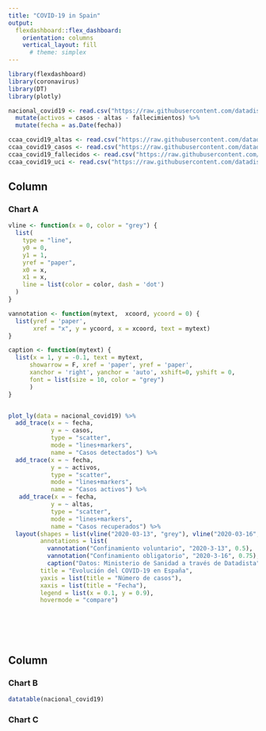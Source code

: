 ```yaml
---
title: "COVID-19 in Spain"
output: 
  flexdashboard::flex_dashboard:
    orientation: columns
    vertical_layout: fill
      # theme: simplex
---
```


```r
library(flexdashboard)
library(coronavirus)
library(DT)
library(plotly)

nacional_covid19 <- read.csv("https://raw.githubusercontent.com/datadista/datasets/master/COVID%2019/nacional_covid19.csv") %>% 
  mutate(activos = casos - altas - fallecimientos) %>% 
  mutate(fecha = as.Date(fecha))

ccaa_covid19_altas <- read.csv("https://raw.githubusercontent.com/datadista/datasets/master/COVID%2019/ccaa_covid19_altas.csv")
ccaa_covid19_casos <- read.csv("https://raw.githubusercontent.com/datadista/datasets/master/COVID%2019/ccaa_covid19_casos.csv")
ccaa_covid19_fallecidos <- read.csv("https://raw.githubusercontent.com/datadista/datasets/master/COVID%2019/ccaa_covid19_fallecidos.csv")
ccaa_covid19_uci <- read.csv("https://raw.githubusercontent.com/datadista/datasets/master/COVID%2019/ccaa_covid19_uci.csv") 


```

Column {data-width=650}
-----------------------------------------------------------------------

### Chart A

```r

vline <- function(x = 0, color = "grey") {
  list(
    type = "line", 
    y0 = 0, 
    y1 = 1, 
    yref = "paper",
    x0 = x, 
    x1 = x, 
    line = list(color = color, dash = 'dot')
  )
}

vannotation <- function(mytext,  xcoord, ycoord = 0) {
  list(yref = 'paper', 
       xref = "x", y = ycoord, x = xcoord, text = mytext)
}

caption <- function(mytext) {
  list(x = 1, y = -0.1, text = mytext, 
      showarrow = F, xref = 'paper', yref = 'paper', 
      xanchor = 'right', yanchor = 'auto', xshift=0, yshift = 0,
      font = list(size = 10, color = "grey")
      )
}


plot_ly(data = nacional_covid19) %>% 
  add_trace(x = ~ fecha,
            y = ~ casos,
            type = "scatter",
            mode = "lines+markers",
            name = "Casos detectados") %>% 
  add_trace(x = ~ fecha,
            y = ~ activos,
            type = "scatter",
            mode = "lines+markers",
            name = "Casos activos") %>% 
   add_trace(x = ~ fecha,
            y = ~ altas,
            type = "scatter",
            mode = "lines+markers",
            name = "Casos recuperados") %>% 
  layout(shapes = list(vline("2020-03-13", "grey"), vline("2020-03-16", "grey")),
         annotations = list(
           vannotation("Confinamiento voluntario", "2020-3-13", 0.5),
           vannotation("Confinamiento obligatorio", "2020-3-16", 0.75),
           caption("Datos: Ministerio de Sanidad a través de Datadista")),
         title = "Evolución del COVID-19 en España",
         yaxis = list(title = "Número de casos"),
         xaxis = list(title = "Fecha"),
         legend = list(x = 0.1, y = 0.9),
         hovermode = "compare")  
  






```

Column {data-width=350}
-----------------------------------------------------------------------

### Chart B

```r
datatable(nacional_covid19)

```

### Chart C

```r

```


